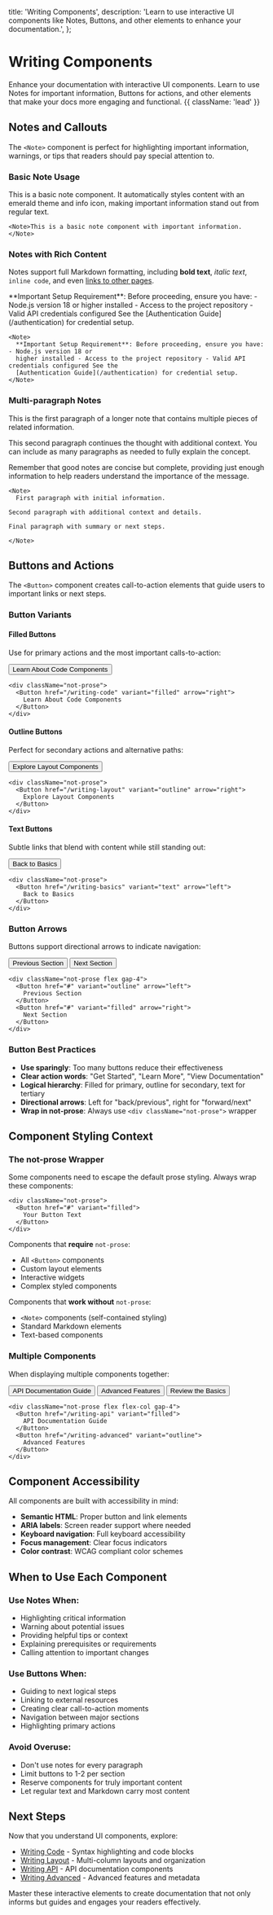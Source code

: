   title: 'Writing Components',
  description:
    'Learn to use interactive UI components like Notes, Buttons, and other elements to enhance your documentation.',
};

# Writing Components

Enhance your documentation with interactive UI components. Learn to use Notes for important information, Buttons for actions, and other elements that make your docs more engaging and functional. {{ className: 'lead' }}

## Notes and Callouts

The `<Note>` component is perfect for highlighting important information, warnings, or tips that readers should pay special attention to.

### Basic Note Usage

<Note>
  This is a basic note component. It automatically styles content with an emerald theme and info
  icon, making important information stand out from regular text.
</Note>

```mdx
<Note>This is a basic note component with important information.</Note>
```

### Notes with Rich Content

Notes support full Markdown formatting, including **bold text**, _italic text_, `inline code`, and even [links to other pages](/writing-basics).

<Note>
  **Important Setup Requirement**: Before proceeding, ensure you have: - Node.js version 18 or
  higher installed - Access to the project repository - Valid API credentials configured See the
  [Authentication Guide](/authentication) for credential setup.
</Note>

```mdx
<Note>
  **Important Setup Requirement**: Before proceeding, ensure you have: - Node.js version 18 or
  higher installed - Access to the project repository - Valid API credentials configured See the
  [Authentication Guide](/authentication) for credential setup.
</Note>
```

### Multi-paragraph Notes

<Note>
  This is the first paragraph of a longer note that contains multiple pieces of related information.

This second paragraph continues the thought with additional context. You can include as many paragraphs as needed to fully explain the concept.

Remember that good notes are concise but complete, providing just enough information to help readers understand the importance of the message.

</Note>

```mdx
<Note>
  First paragraph with initial information.

Second paragraph with additional context and details.

Final paragraph with summary or next steps.

</Note>
```

## Buttons and Actions

The `<Button>` component creates call-to-action elements that guide users to important links or next steps.

### Button Variants

#### Filled Buttons

Use for primary actions and the most important calls-to-action:

<div className="not-prose">
  <Button href="/writing-code" variant="filled" arrow="right">
    Learn About Code Components
  </Button>
</div>

```mdx
<div className="not-prose">
  <Button href="/writing-code" variant="filled" arrow="right">
    Learn About Code Components
  </Button>
</div>
```

#### Outline Buttons

Perfect for secondary actions and alternative paths:

<div className="not-prose">
  <Button href="/writing-layout" variant="outline" arrow="right">
    Explore Layout Components
  </Button>
</div>

```mdx
<div className="not-prose">
  <Button href="/writing-layout" variant="outline" arrow="right">
    Explore Layout Components
  </Button>
</div>
```

#### Text Buttons

Subtle links that blend with content while still standing out:

<div className="not-prose">
  <Button href="/writing-basics" variant="text" arrow="left">
    Back to Basics
  </Button>
</div>

```mdx
<div className="not-prose">
  <Button href="/writing-basics" variant="text" arrow="left">
    Back to Basics
  </Button>
</div>
```

### Button Arrows

Buttons support directional arrows to indicate navigation:

<div className="not-prose flex gap-4">
  <Button href="#" variant="outline" arrow="left">
    Previous Section
  </Button>
  <Button href="#" variant="filled" arrow="right">
    Next Section
  </Button>
</div>

```mdx
<div className="not-prose flex gap-4">
  <Button href="#" variant="outline" arrow="left">
    Previous Section
  </Button>
  <Button href="#" variant="filled" arrow="right">
    Next Section
  </Button>
</div>
```

### Button Best Practices

- **Use sparingly**: Too many buttons reduce their effectiveness
- **Clear action words**: "Get Started", "Learn More", "View Documentation"
- **Logical hierarchy**: Filled for primary, outline for secondary, text for tertiary
- **Directional arrows**: Left for "back/previous", right for "forward/next"
- **Wrap in not-prose**: Always use `<div className="not-prose">` wrapper

## Component Styling Context

### The not-prose Wrapper

Some components need to escape the default prose styling. Always wrap these components:

```mdx
<div className="not-prose">
  <Button href="#" variant="filled">
    Your Button Text
  </Button>
</div>
```

Components that **require** `not-prose`:

- All `<Button>` components
- Custom layout elements
- Interactive widgets
- Complex styled components

Components that **work without** `not-prose`:

- `<Note>` components (self-contained styling)
- Standard Markdown elements
- Text-based components

### Multiple Components

When displaying multiple components together:

<div className="not-prose flex flex-col gap-4">
  <Button href="/writing-api" variant="filled">
    API Documentation Guide
  </Button>
  <Button href="/writing-advanced" variant="outline">
    Advanced Features
  </Button>
  <Button href="/writing-basics" variant="text">
    Review the Basics
  </Button>
</div>

```mdx
<div className="not-prose flex flex-col gap-4">
  <Button href="/writing-api" variant="filled">
    API Documentation Guide
  </Button>
  <Button href="/writing-advanced" variant="outline">
    Advanced Features
  </Button>
</div>
```

## Component Accessibility

All components are built with accessibility in mind:

- **Semantic HTML**: Proper button and link elements
- **ARIA labels**: Screen reader support where needed
- **Keyboard navigation**: Full keyboard accessibility
- **Focus management**: Clear focus indicators
- **Color contrast**: WCAG compliant color schemes

## When to Use Each Component

### Use Notes When:

- Highlighting critical information
- Warning about potential issues
- Providing helpful tips or context
- Explaining prerequisites or requirements
- Calling attention to important changes

### Use Buttons When:

- Guiding to next logical steps
- Linking to external resources
- Creating clear call-to-action moments
- Navigation between major sections
- Highlighting primary actions

### Avoid Overuse:

- Don't use notes for every paragraph
- Limit buttons to 1-2 per section
- Reserve components for truly important content
- Let regular text and Markdown carry most content

## Next Steps

Now that you understand UI components, explore:

- [Writing Code](/writing-code) - Syntax highlighting and code blocks
- [Writing Layout](/writing-layout) - Multi-column layouts and organization
- [Writing API](/writing-api) - API documentation components
- [Writing Advanced](/writing-advanced) - Advanced features and metadata

Master these interactive elements to create documentation that not only informs but guides and engages your readers effectively.
